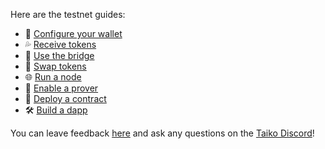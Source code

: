 Here are the testnet guides:
- 👛 [Configure your wallet](/docs/guides/configure-your-wallet)
- 💦 [Receive tokens](/docs/guides/receive-tokens)
- 🌉 [Use the bridge](/docs/guides/use-the-bridge)
- 🔀 [Swap tokens](/docs/guides/swap-tokens)
- 🌐 [Run a node](/docs/guides/run-a-node)
- 🔐 [Enable a prover](/docs/guides/enable-a-prover)
- 🧙 [Deploy a contract](/docs/guides/deploy-a-contract)
- 🛠️ [Build a dapp](/docs/guides/build-a-dapp)

You can leave feedback [here](https://forms.gle/RZsweAPy5RhQSP6j7) and ask any questions on the [Taiko Discord](https://discord.gg/taikoxyz)!